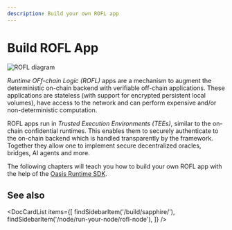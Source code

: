 ```yaml
---
description: Build your own ROFL app
---
```



# Build ROFL App

![ROFL diagram](images/rofl.svg)

*Runtime OFf-chain Logic (ROFL)* apps are a mechanism to augment the deterministic
on-chain backend with verifiable off-chain applications. These applications are
stateless (with support for encrypted persistent local volumes), have access to
the network and can perform expensive and/or non-deterministic computation.

ROFL apps run in *Trusted Execution Environments (TEEs)*, similar to the
on-chain confidential runtimes. This enables them to securely authenticate to
the on-chain backend which is handled transparently by the framework. Together
they allow one to implement secure decentralized oracles, bridges, AI agents and
more.

The following chapters will teach you how to build your own ROFL app with the
help of the [Oasis Runtime SDK].

## See also

<DocCardList items={[
    findSidebarItem('/build/sapphire/'),
    findSidebarItem('/node/run-your-node/rofl-node'),
]} />

[Oasis Runtime SDK]:
  https://github.com/oasisprotocol/oasis-sdk/tree/main/runtime-sdk

